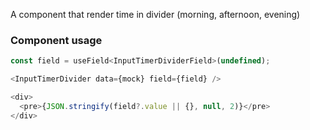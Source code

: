 
<Meta title="Components/Inputs/InputTimerDivider" />

A component that render time in divider (morning, afternoon, evening)

### Component usage

```js
const field = useField<InputTimerDividerField>(undefined);

<InputTimerDivider data={mock} field={field} />

<div>
  <pre>{JSON.stringify(field?.value || {}, null, 2)}</pre>
</div>
```
